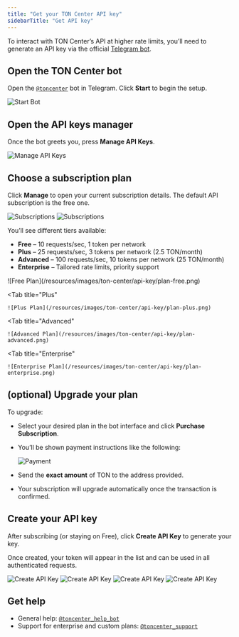 ```yaml
---
title: "Get your TON Center API key"
sidebarTitle: "Get API key"
---
```


To interact with TON Center’s API at higher rate limits, you’ll need to generate an API key via the official [Telegram bot](https://t.me/toncenter).

## Open the TON Center bot

Open the [`@toncenter`](https://t.me/toncenter) bot in Telegram. Click **Start** to begin the setup.

![Start Bot](/resources/images/ton-center/api-key/start-bot.png)

## Open the API keys manager

Once the bot greets you, press **Manage API Keys**.

![Manage API Keys](/resources/images/ton-center/api-key/manage-api-keys.png)

## Choose a subscription plan

Click **Manage** to open your current subscription details. The default API subscription is the free one.

![Subscriptions](/resources/images/ton-center/api-key/subscriptions.png)
![Subscriptions](/resources/images/ton-center/api-key/subscriptions2.png)

You’ll see different tiers available:

- **Free** – 10 requests/sec, 1 token per network
- **Plus** – 25 requests/sec, 3 tokens per network (2.5 TON/month)
- **Advanced** – 100 requests/sec, 10 tokens per network (25 TON/month)
- **Enterprise** – Tailored rate limits, priority support

<Tabs>
  <Tab
    title="Free"
  >
    ![Free Plan](/resources/images/ton-center/api-key/plan-free.png)
  </Tab>

  <Tab
    title="Plus"
  >
    ![Plus Plan](/resources/images/ton-center/api-key/plan-plus.png)
  </Tab>

  <Tab
    title="Advanced"
  >
    ![Advanced Plan](/resources/images/ton-center/api-key/plan-advanced.png)
  </Tab>

  <Tab
    title="Enterprise"
  >
    ![Enterprise Plan](/resources/images/ton-center/api-key/plan-enterprise.png)
  </Tab>
</Tabs>

## (optional) Upgrade your plan

To upgrade:

- Select your desired plan in the bot interface and click **Purchase Subscription**.

- You’ll be shown payment instructions like the following:

  ![Payment](/resources/images/ton-center/api-key/payment.png)

- Send the **exact amount** of TON to the address provided.

- Your subscription will upgrade automatically once the transaction is confirmed.

## Create your API key

After subscribing (or staying on Free), click **Create API Key** to generate your key.

Once created, your token will appear in the list and can be used in all authenticated requests.

![Create API Key](/resources/images/ton-center/api-key/create-key.png)
![Create API Key](/resources/images/ton-center/api-key/create-key2.png)
![Create API Key](/resources/images/ton-center/api-key/create-key3.png)
![Create API Key](/resources/images/ton-center/api-key/create-key4.png)

## Get help

- General help: [`@toncenter_help_bot`](https://t.me/toncenter_help_bot)
- Support for enterprise and custom plans: [`@toncenter_support`](https://t.me/toncenter_support)
